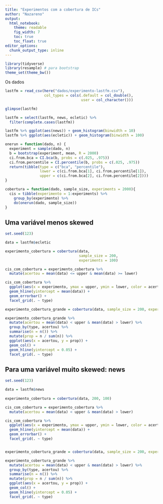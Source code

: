```yaml
---
title: "Experimentos com a cobertura de ICs"
author: "Nazareno"
output: 
  html_notebook:
    theme: readable
    fig_width: 7
    toc: true
    toc_float: true
editor_options: 
  chunk_output_type: inline
---
```


```r
library(tidyverse)
library(resample) # para bootstrap
theme_set(theme_bw())
```

Os dados

```r
lastfm = read_csv(here("dados/experimento-lastfm.csv"), 
                  col_types = cols(.default = col_double(), 
                                   user = col_character()))

glimpse(lastfm)

lastfm = select(lastfm, news, ecletic) %>% 
  filter(complete.cases(lastfm))

lastfm %>% ggplot(aes(news)) + geom_histogram(binwidth = 10)
lastfm %>% ggplot(aes(ecletic)) + geom_histogram(binwidth = 100)
```

```r
onerun = function(dado, n) {
  experiment = sample(dado, n)
  b = bootstrap(experiment, mean, R = 2000)
  ci.from.bca = CI.bca(b, probs = c(.025, .975))
  ci.from.percentile = CI.percentile(b, probs = c(.025, .975))
  return(tibble(type = c("bca", "percentile"),
                lower = c(ci.from.bca[1], ci.from.percentile[1]), 
                upper = c(ci.from.bca[2], ci.from.percentile[2])))
}

cobertura = function(dado, sample_size, experiments = 2000){
  cis = tibble(experimento = 1:experiments) %>% 
    group_by(experimento) %>% 
    do(onerun(dado, sample_size))
}
```

## Uma variável menos skewed

```r
set.seed(123)

data = lastfm$ecletic

experimento_cobertura = cobertura(data, 
                                  sample_size = 200, 
                                  experiments = 100)

cis_com_cobertura = experimento_cobertura %>% 
  mutate(acertou = mean(data) <= upper & mean(data) >= lower)

cis_com_cobertura %>% 
  ggplot(aes(x = experimento, ymax = upper, ymin = lower, color = acertou)) + 
  geom_hline(yintercept = mean(data)) + 
  geom_errorbar() + 
  facet_grid(. ~ type)

experimento_cobertura_grande = cobertura(data, sample_size = 200, experiments = 1000)

experimento_cobertura_grande %>% 
  mutate(acertou = mean(data) < upper & mean(data) > lower) %>%
  group_by(type, acertou) %>% 
  summarise(n = n()) %>% 
  mutate(prop = n / sum(n)) %>% 
  ggplot(aes(x = acertou, y = prop)) + 
  geom_col() + 
  geom_hline(yintercept = 0.05) + 
  facet_grid(. ~ type)

```

## Para uma variável muito skewed: news

```r
set.seed(123)

data = lastfm$news
  
experimento_cobertura = cobertura(data, 200, 100)

cis_com_cobertura = experimento_cobertura %>% 
  mutate(acertou = mean(data) < upper & mean(data) > lower)

cis_com_cobertura %>% 
  ggplot(aes(x = experimento, ymax = upper, ymin = lower, color = acertou)) + 
  geom_hline(yintercept = mean(data)) + 
  geom_errorbar() + 
  facet_grid(. ~ type)


experimento_cobertura_grande = cobertura(data, sample_size = 200, experiments = 1000)

experimento_cobertura_grande %>% 
  mutate(acertou = mean(data) < upper & mean(data) > lower) %>%
  group_by(type, acertou) %>% 
  summarise(n = n()) %>% 
  mutate(prop = n / sum(n)) %>% 
  ggplot(aes(x = acertou, y = prop)) + 
  geom_col() + 
  geom_hline(yintercept = 0.05) + 
  facet_grid(. ~ type)

```
